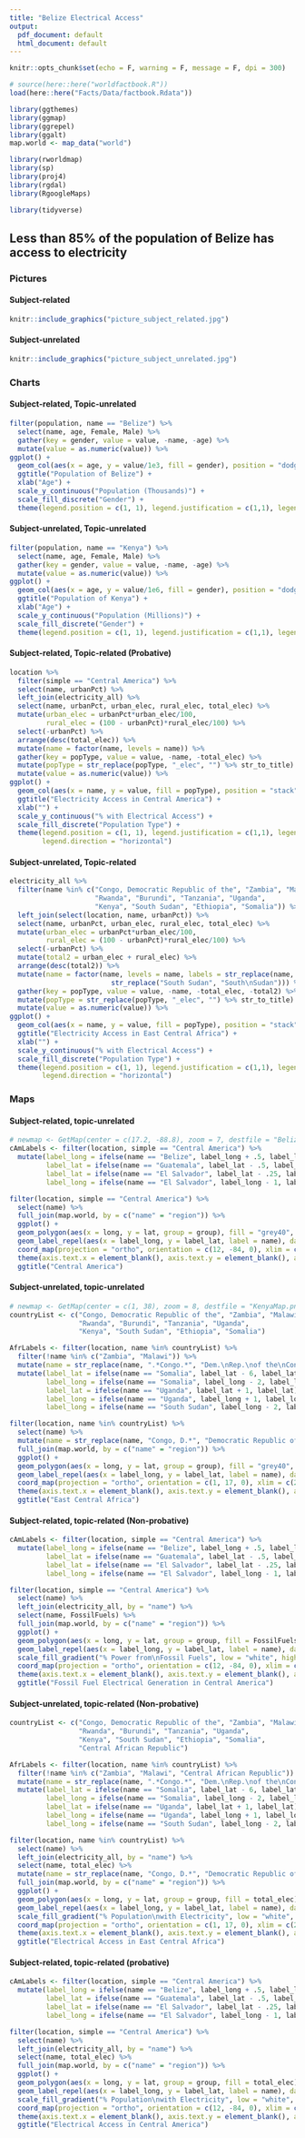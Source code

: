 ```yaml
---
title: "Belize Electrical Access"
output: 
  pdf_document: default
  html_document: default
---
```


```r
knitr::opts_chunk$set(echo = F, warning = F, message = F, dpi = 300)

# source(here::here("worldfactbook.R"))
load(here::here("Facts/Data/factbook.Rdata"))

library(ggthemes)
library(ggmap)
library(ggrepel)
library(ggalt)
map.world <- map_data("world")

library(rworldmap)
library(sp)
library(proj4)
library(rgdal)
library(RgoogleMaps)

library(tidyverse)

```

## Less than 85% of the population of Belize has access to electricity


### Pictures

#### Subject-related

```r
knitr::include_graphics("picture_subject_related.jpg")
```
<!-- Source: http://1.bp.blogspot.com/-p0OBR72bu6c/UH8kh7emMfI/AAAAAAAAEbo/DmN6K0qk4bc/s1600/028.JPG-->

#### Subject-unrelated

```r
knitr::include_graphics("picture_subject_unrelated.jpg")
```
<!-- Source: https://upload.wikimedia.org/wikipedia/commons/b/b4/African_lion%2C_Panthera_leo_at_Krugersdorp_Game_Park%2C_South_Africa_%2830479241254%29.jpg -->

### Charts

#### Subject-related, Topic-unrelated

```r
filter(population, name == "Belize") %>%
  select(name, age, Female, Male) %>%
  gather(key = gender, value = value, -name, -age) %>%
  mutate(value = as.numeric(value)) %>%
ggplot() + 
  geom_col(aes(x = age, y = value/1e3, fill = gender), position = "dodge", color = "black") + 
  ggtitle("Population of Belize") + 
  xlab("Age") + 
  scale_y_continuous("Population (Thousands)") + 
  scale_fill_discrete("Gender") + 
  theme(legend.position = c(1, 1), legend.justification = c(1,1), legend.background = element_rect(fill = "transparent"))
```

#### Subject-unrelated, Topic-unrelated

```r
filter(population, name == "Kenya") %>%
  select(name, age, Female, Male) %>%
  gather(key = gender, value = value, -name, -age) %>%
  mutate(value = as.numeric(value)) %>%
ggplot() + 
  geom_col(aes(x = age, y = value/1e6, fill = gender), position = "dodge", color = "black") + 
  ggtitle("Population of Kenya") + 
  xlab("Age") + 
  scale_y_continuous("Population (Millions)") + 
  scale_fill_discrete("Gender") + 
  theme(legend.position = c(1, 1), legend.justification = c(1,1), legend.background = element_rect(fill = "transparent"))
```

#### Subject-related, Topic-related (Probative)

```r
location %>% 
  filter(simple == "Central America") %>%
  select(name, urbanPct) %>%
  left_join(electricity_all) %>%
  select(name, urbanPct, urban_elec, rural_elec, total_elec) %>%
  mutate(urban_elec = urbanPct*urban_elec/100, 
         rural_elec = (100 - urbanPct)*rural_elec/100) %>%
  select(-urbanPct) %>%
  arrange(desc(total_elec)) %>%
  mutate(name = factor(name, levels = name)) %>%
  gather(key = popType, value = value, -name, -total_elec) %>%
  mutate(popType = str_replace(popType, "_elec", "") %>% str_to_title) %>%
  mutate(value = as.numeric(value)) %>%
ggplot() + 
  geom_col(aes(x = name, y = value, fill = popType), position = "stack", color = "black") + 
  ggtitle("Electricity Access in Central America") + 
  xlab("") + 
  scale_y_continuous("% with Electrical Access") + 
  scale_fill_discrete("Population Type") + 
  theme(legend.position = c(1, 1), legend.justification = c(1,1), legend.background = element_rect(fill = "transparent"),
        legend.direction = "horizontal")
```

#### Subject-unrelated, Topic-related 

```r
electricity_all %>%
  filter(name %in% c("Congo, Democratic Republic of the", "Zambia", "Malawi", 
                     "Rwanda", "Burundi", "Tanzania", "Uganda", 
                     "Kenya", "South Sudan", "Ethiopia", "Somalia")) %>%
  left_join(select(location, name, urbanPct)) %>%
  select(name, urbanPct, urban_elec, rural_elec, total_elec) %>%
  mutate(urban_elec = urbanPct*urban_elec/100, 
         rural_elec = (100 - urbanPct)*rural_elec/100) %>%
  select(-urbanPct) %>%
  mutate(total2 = urban_elec + rural_elec) %>%
  arrange(desc(total2)) %>%
  mutate(name = factor(name, levels = name, labels = str_replace(name, "Congo, Democratic Republic of the", "Dem. Rep.\nof the\nCongo") %>%
                         str_replace("South Sudan", "South\nSudan"))) %>%
  gather(key = popType, value = value, -name, -total_elec, -total2) %>%
  mutate(popType = str_replace(popType, "_elec", "") %>% str_to_title) %>%
  mutate(value = as.numeric(value)) %>%
ggplot() + 
  geom_col(aes(x = name, y = value, fill = popType), position = "stack", color = "black") + 
  ggtitle("Electricity Access in East Central Africa") + 
  xlab("") + 
  scale_y_continuous("% with Electrical Access") + 
  scale_fill_discrete("Population Type") + 
  theme(legend.position = c(1, 1), legend.justification = c(1,1), legend.background = element_rect(fill = "transparent"),
        legend.direction = "horizontal")
```

### Maps

#### Subject-related, topic-unrelated

```r
# newmap <- GetMap(center = c(17.2, -88.8), zoom = 7, destfile = "BelizeMap.png")
cAmLabels <- filter(location, simple == "Central America") %>%
  mutate(label_long = ifelse(name == "Belize", label_long + .5, label_long),
         label_lat = ifelse(name == "Guatemala", label_lat - .5, label_lat),
         label_lat = ifelse(name == "El Salvador", label_lat - .25, label_lat),
         label_long = ifelse(name == "El Salvador", label_long - 1, label_long))

filter(location, simple == "Central America") %>%
  select(name) %>%
  full_join(map.world, by = c("name" = "region")) %>%
  ggplot() +
  geom_polygon(aes(x = long, y = lat, group = group), fill = "grey40", color = "black") +
  geom_label_repel(aes(x = label_long, y = label_lat, label = name), data = cAmLabels) +
  coord_map(projection = "ortho", orientation = c(12, -84, 0), xlim = c(-92.2, -77.2), ylim = c(7.22, 18.5)) +
  theme(axis.text.x = element_blank(), axis.text.y = element_blank(), axis.title = element_blank(), axis.ticks = element_blank(), legend.position = c(0, 0), legend.justification = c(0, 0), legend.background = element_rect(fill = "transparent")) +
  ggtitle("Central America")
```

<!-- <img src="BelizeMap.png" width="60%"/> -->


#### Subject-unrelated, topic-unrelated

```r
# newmap <- GetMap(center = c(1, 38), zoom = 8, destfile = "KenyaMap.png")
countryList <- c("Congo, Democratic Republic of the", "Zambia", "Malawi", 
                 "Rwanda", "Burundi", "Tanzania", "Uganda", 
                 "Kenya", "South Sudan", "Ethiopia", "Somalia")

AfrLabels <- filter(location, name %in% countryList) %>%
  filter(!name %in% c("Zambia", "Malawi")) %>%
  mutate(name = str_replace(name, ".*Congo.*", "Dem.\nRep.\nof the\nCongo")) %>%
  mutate(label_lat = ifelse(name == "Somalia", label_lat - 6, label_lat),
         label_long = ifelse(name == "Somalia", label_long - 2, label_long),
         label_lat = ifelse(name == "Uganda", label_lat + 1, label_lat),
         label_long = ifelse(name == "Uganda", label_long + 1, label_long),
         label_long = ifelse(name == "South Sudan", label_long - 2, label_long))

filter(location, name %in% countryList) %>%
  select(name) %>%
  mutate(name = str_replace(name, "Congo, D.*", "Democratic Republic of the Congo")) %>%
  full_join(map.world, by = c("name" = "region")) %>%
  ggplot() +
  geom_polygon(aes(x = long, y = lat, group = group), fill = "grey40", color = "black") +
  geom_label_repel(aes(x = label_long, y = label_lat, label = name), data = AfrLabels) +
  coord_map(projection = "ortho", orientation = c(1, 17, 0), xlim = c(26, 48), ylim = c(-7, 9)) +
  theme(axis.text.x = element_blank(), axis.text.y = element_blank(), axis.title = element_blank(), axis.ticks = element_blank(), legend.position = c(0, 0), legend.justification = c(0, 0), legend.background = element_rect(fill = "transparent")) +
  ggtitle("East Central Africa")
```

<!-- <img src="KenyaMap.png" width="60%"/> -->

#### Subject-related, topic-related (Non-probative)

```r
cAmLabels <- filter(location, simple == "Central America") %>%
  mutate(label_long = ifelse(name == "Belize", label_long + .5, label_long),
         label_lat = ifelse(name == "Guatemala", label_lat - .5, label_lat),
         label_lat = ifelse(name == "El Salvador", label_lat - .25, label_lat),
         label_long = ifelse(name == "El Salvador", label_long - 1, label_long))

filter(location, simple == "Central America") %>%
  select(name) %>%
  left_join(electricity_all, by = "name") %>%
  select(name, FossilFuels) %>%
  full_join(map.world, by = c("name" = "region")) %>%
  ggplot() +
  geom_polygon(aes(x = long, y = lat, group = group, fill = FossilFuels), color = "black") +
  geom_label_repel(aes(x = label_long, y = label_lat, label = name), data = cAmLabels) +
  scale_fill_gradient("% Power from\nFossil Fuels", low = "white", high = "navy", limits = c(0, 100)) + 
  coord_map(projection = "ortho", orientation = c(12, -84, 0), xlim = c(-92.2, -77.2), ylim = c(7.22, 18.5)) +
  theme(axis.text.x = element_blank(), axis.text.y = element_blank(), axis.title = element_blank(), axis.ticks = element_blank(), legend.position = c(0, 0), legend.justification = c(0, 0), legend.background = element_rect(fill = "transparent")) +
  ggtitle("Fossil Fuel Electrical Generation in Central America")
```


#### Subject-unrelated, topic-related (Non-probative)

```r
countryList <- c("Congo, Democratic Republic of the", "Zambia", "Malawi", 
                 "Rwanda", "Burundi", "Tanzania", "Uganda", 
                 "Kenya", "South Sudan", "Ethiopia", "Somalia",
                 "Central African Republic")

AfrLabels <- filter(location, name %in% countryList) %>%
  filter(!name %in% c("Zambia", "Malawi", "Central African Republic")) %>%
  mutate(name = str_replace(name, ".*Congo.*", "Dem.\nRep.\nof the\nCongo")) %>%
  mutate(label_lat = ifelse(name == "Somalia", label_lat - 6, label_lat),
         label_long = ifelse(name == "Somalia", label_long - 2, label_long),
         label_lat = ifelse(name == "Uganda", label_lat + 1, label_lat),
         label_long = ifelse(name == "Uganda", label_long + 1, label_long),
         label_long = ifelse(name == "South Sudan", label_long - 2, label_long))

filter(location, name %in% countryList) %>%
  select(name) %>%
  left_join(electricity_all, by = "name") %>%
  select(name, total_elec) %>%
  mutate(name = str_replace(name, "Congo, D.*", "Democratic Republic of the Congo")) %>%
  full_join(map.world, by = c("name" = "region")) %>%
  ggplot() +
  geom_polygon(aes(x = long, y = lat, group = group, fill = total_elec), color = "black") +
  geom_label_repel(aes(x = label_long, y = label_lat, label = name), data = AfrLabels) +
  scale_fill_gradient("% Population\nwith Electricity", low = "white", high = "navy", limits = c(0, 50)) + 
  coord_map(projection = "ortho", orientation = c(1, 17, 0), xlim = c(26, 48), ylim = c(-7, 9)) +
  theme(axis.text.x = element_blank(), axis.text.y = element_blank(), axis.title = element_blank(), axis.ticks = element_blank(), legend.position = c(1, 0), legend.justification = c(1, 0), legend.background = element_rect(fill = "transparent")) +
  ggtitle("Electrical Access in East Central Africa")
```

#### Subject-related, topic-related (probative)

```r
cAmLabels <- filter(location, simple == "Central America") %>%
  mutate(label_long = ifelse(name == "Belize", label_long + .5, label_long),
         label_lat = ifelse(name == "Guatemala", label_lat - .5, label_lat),
         label_lat = ifelse(name == "El Salvador", label_lat - .25, label_lat),
         label_long = ifelse(name == "El Salvador", label_long - 1, label_long))

filter(location, simple == "Central America") %>%
  select(name) %>%
  left_join(electricity_all, by = "name") %>%
  select(name, total_elec) %>%
  full_join(map.world, by = c("name" = "region")) %>%
  ggplot() +
  geom_polygon(aes(x = long, y = lat, group = group, fill = total_elec), color = "black") +
  geom_label_repel(aes(x = label_long, y = label_lat, label = name), data = cAmLabels) +
  scale_fill_gradient("% Population\nwith Electricity", low = "white", high = "navy", limits = c(50, 100)) + 
  coord_map(projection = "ortho", orientation = c(12, -84, 0), xlim = c(-92.2, -77.2), ylim = c(7.22, 18.5)) +
  theme(axis.text.x = element_blank(), axis.text.y = element_blank(), axis.title = element_blank(), axis.ticks = element_blank(), legend.position = c(0, 0), legend.justification = c(0, 0), legend.background = element_rect(fill = "transparent")) +
  ggtitle("Electrical Access in Central America")
```